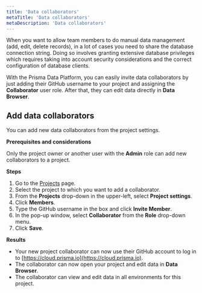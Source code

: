 ```yaml
---
title: 'Data collaborators'
metaTitle: 'Data collaborators'
metaDescription: 'Data collaborators'
---
```


<TopBlock>

When you want to allow team members to do manual data management (add, edit, delete records), in a lot of cases you need to share the database connection string. Doing so involves granting extensive database privileges which requires taking into account security considerations and the correct configuration of database clients.

With the Prisma Data Platform, you can easily invite data collaborators by just adding their GitHub username to your project and assigning the **Collaborator** user role. After that, they can edit data directly in **Data Browser**.

</TopBlock>

## Add data collaborators

You can add new data collaborators from the project settings.

**Prerequisites and considerations**

Only the project owner or another user with the **Admin** role can add new collaborators to a project.

**Steps**

1. Go to the [Projects](https://cloud.prisma.io/projects) page.
2. Select the project to which you want to add a collaborator.
3. From the **Projects** drop-down in the upper-left, select **Project settings**.
4. Click **Members**.
5. Type the GitHub username in the box and click **Invite Member**.
6. In the pop-up window, select **Collaborator** from the **Role** drop-down menu.
7. Click **Save**.

**Results**

- Your new project collaborator can now use their GitHub account to log in to [https://cloud.prisma.io](https://cloud.prisma.io).
- The collaborator can now open your project and edit data in **Data Browser**.
- The collaborator can view and edit data in all environments for this project.
